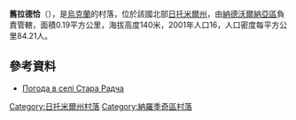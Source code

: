 {{coord|51|22|45|N|29|17|46|E|scale:30000|display=title}}

'''舊拉德恰'''（{{lang-uk|Стара Радча}}），是[[烏克蘭|烏克蘭]]的村落，位於該國北部[[日托米爾州|日托米爾州]]，由[[納德沃爾納亞區|納德沃爾納亞區]]負責管轄，面積0.19平方公里，海拔高度140米，2001年人口16，人口密度每平方公里84.21人。

==參考資料==
* [http://weather.in.ua/ua/zhitomirskaja/24885 Погода в селі Стара Радча] {{Wayback|url=http://weather.in.ua/ua/zhitomirskaja/24885 |date=20160305212955 }}

{{DEFAULTSORT:Стара Радча}}
[[Category:日托米爾州村落|Category:日托米爾州村落]]
[[Category:納羅季奇區村落|Category:納羅季奇區村落]]


{{Zhytomyr-geo-stub}}